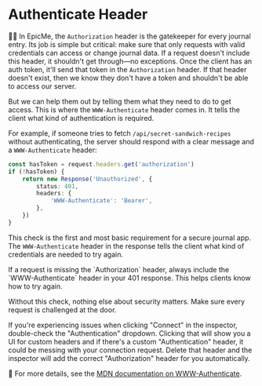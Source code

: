 # Authenticate Header

<EpicVideo url="https://www.epicai.pro/workshops/day-7-8-mcp-auth/authenticate-header-0n13b" />

👨‍💼 In EpicMe, the `Authorization` header is the gatekeeper for every journal entry. Its job is simple but critical: make sure that only requests with valid credentials can access or change journal data. If a request doesn't include this header, it shouldn't get through—no exceptions. Once the client has an auth token, it'll send that token in the `Authorization` header. If that header doesn't exist, then we know they don't have a token and shouldn't be able to access our server.

But we can help them out by telling them what they need to do to get access. This is where the `WWW-Authenticate` header comes in. It tells the client what kind of authentication is required.

For example, if someone tries to fetch `/api/secret-sandwich-recipes` without authenticating, the server should respond with a clear message and a `WWW-Authenticate` header:

```ts
const hasToken = request.headers.get('authorization')
if (!hasToken) {
	return new Response('Unauthorized', {
		status: 401,
		headers: {
			'WWW-Authenticate': 'Bearer',
		},
	})
}
```

This check is the first and most basic requirement for a secure journal app. The `WWW-Authenticate` header in the response tells the client what kind of credentials are needed to try again.

<callout-info>
	If a request is missing the `Authorization` header, always include the
	`WWW-Authenticate` header in your 401 response. This helps clients know how to
	try again.
</callout-info>

Without this check, nothing else about security matters. Make sure every request is challenged at the door.

<callout-danger>
	If you're experiencing issues when clicking "Connect" in the inspector,
	double-check the "Authentication" dropdown. Clicking that will show you a UI
	for custom headers and if there's a custom "Authentication" header, it could
	be messing with your connection request. Delete that header and the inspector
	will add the correct "Authorization" header for you automatically.
</callout-danger>

📜 For more details, see the [MDN documentation on WWW-Authenticate](https://developer.mozilla.org/en-US/docs/Web/HTTP/Headers/WWW-Authenticate).
